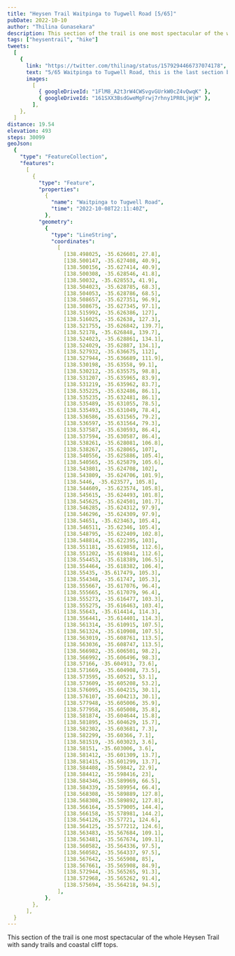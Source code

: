 ```yaml
---
title: "Heysen Trail Waitpinga to Tugwell Road [5/65]"
pubDate: 2022-10-10
author: "Thilina Gunasekara"
description: This section of the trail is one most spectacular of the whole Heysen Trail with sandy trails and coastal cliff tops.
tags: ["heysentrail", "hike"]
tweets:
  [
    {
      link: "https://twitter.com/thilinag/status/1579294466737074178",
      text: "5/65 Waitpinga to Tugwell Road, this is the last section before the trail starts heading north. #HeysenTrail",
      images:
        [
          { googleDriveId: "1FlM8_A2t3rW4CWSvgvGUrkW0cZ4vQwqK" },
          { googleDriveId: "161SXX3BsdGweMgFrwj7rhny1PR0LjWjW" },
        ],
    },
  ]
distance: 19.54
elevation: 493
steps: 30099
geoJson:
  {
    "type": "FeatureCollection",
    "features":
      [
        {
          "type": "Feature",
          "properties":
            {
              "name": "Waitpinga to Tugwell Road",
              "time": "2022-10-08T22:11:40Z",
            },
          "geometry":
            {
              "type": "LineString",
              "coordinates":
                [
                  [138.498025, -35.626601, 27.8],
                  [138.500147, -35.627408, 40.9],
                  [138.500156, -35.627414, 40.9],
                  [138.500308, -35.628546, 41.8],
                  [138.50032, -35.628553, 41.9],
                  [138.504023, -35.628785, 68.3],
                  [138.504053, -35.628786, 68.5],
                  [138.508657, -35.627351, 96.9],
                  [138.508675, -35.627345, 97.1],
                  [138.515992, -35.626386, 127],
                  [138.516025, -35.62638, 127.3],
                  [138.521755, -35.626842, 139.7],
                  [138.52178, -35.626848, 139.7],
                  [138.524023, -35.628861, 134.1],
                  [138.524029, -35.62887, 134.1],
                  [138.527932, -35.636675, 112],
                  [138.527944, -35.636689, 111.9],
                  [138.530198, -35.63558, 99.1],
                  [138.530212, -35.635575, 98.8],
                  [138.531207, -35.635965, 83.9],
                  [138.531219, -35.635962, 83.7],
                  [138.535225, -35.632486, 86.1],
                  [138.535235, -35.632481, 86.1],
                  [138.535489, -35.631055, 78.5],
                  [138.535493, -35.631049, 78.4],
                  [138.536586, -35.631565, 79.2],
                  [138.536597, -35.631564, 79.3],
                  [138.537587, -35.630593, 86.4],
                  [138.537594, -35.630587, 86.4],
                  [138.538261, -35.628081, 106.8],
                  [138.538267, -35.628065, 107],
                  [138.540556, -35.625886, 105.4],
                  [138.540565, -35.625879, 105.6],
                  [138.543801, -35.624708, 102],
                  [138.543809, -35.624706, 101.9],
                  [138.5446, -35.623577, 105.8],
                  [138.544609, -35.623574, 105.8],
                  [138.545615, -35.624493, 101.8],
                  [138.545625, -35.624501, 101.7],
                  [138.546285, -35.624312, 97.9],
                  [138.546296, -35.624309, 97.9],
                  [138.54651, -35.623463, 105.4],
                  [138.546511, -35.62346, 105.4],
                  [138.548795, -35.622409, 102.8],
                  [138.548814, -35.622395, 103],
                  [138.551181, -35.619858, 112.6],
                  [138.551202, -35.619841, 112.6],
                  [138.554453, -35.618389, 106.5],
                  [138.554464, -35.618382, 106.4],
                  [138.55435, -35.617479, 105.3],
                  [138.554348, -35.61747, 105.3],
                  [138.555667, -35.617076, 96.4],
                  [138.555665, -35.617079, 96.4],
                  [138.555273, -35.616477, 103.3],
                  [138.555275, -35.616463, 103.4],
                  [138.55643, -35.614414, 114.3],
                  [138.556441, -35.614401, 114.3],
                  [138.561314, -35.610915, 107.5],
                  [138.561324, -35.610908, 107.5],
                  [138.563019, -35.608761, 113.5],
                  [138.563036, -35.608747, 113.5],
                  [138.566982, -35.606501, 98.2],
                  [138.566992, -35.606496, 98.3],
                  [138.57166, -35.604913, 73.6],
                  [138.571669, -35.604908, 73.5],
                  [138.573595, -35.60521, 53.1],
                  [138.573609, -35.605208, 53.2],
                  [138.576095, -35.604215, 30.1],
                  [138.576107, -35.604213, 30.1],
                  [138.577948, -35.605006, 35.9],
                  [138.577958, -35.605008, 35.8],
                  [138.581874, -35.604644, 15.8],
                  [138.581895, -35.604629, 15.7],
                  [138.582302, -35.603681, 7.3],
                  [138.582299, -35.60366, 7.1],
                  [138.581519, -35.603023, 3.6],
                  [138.58151, -35.603006, 3.6],
                  [138.581412, -35.601309, 13.7],
                  [138.581415, -35.601299, 13.7],
                  [138.584408, -35.59842, 22.9],
                  [138.584412, -35.598416, 23],
                  [138.584346, -35.589969, 66.5],
                  [138.584339, -35.589954, 66.4],
                  [138.568308, -35.589889, 127.8],
                  [138.568308, -35.589892, 127.8],
                  [138.566164, -35.579005, 144.4],
                  [138.566158, -35.578981, 144.2],
                  [138.564126, -35.57721, 124.6],
                  [138.564125, -35.577212, 124.6],
                  [138.563483, -35.567684, 109.1],
                  [138.563481, -35.567674, 109.1],
                  [138.560582, -35.564336, 97.5],
                  [138.560582, -35.564337, 97.5],
                  [138.567642, -35.565908, 85],
                  [138.567661, -35.565908, 84.9],
                  [138.572944, -35.565265, 91.3],
                  [138.572968, -35.565262, 91.4],
                  [138.575694, -35.564218, 94.5],
                ],
            },
        },
      ],
  }
---
```


This section of the trail is one most spectacular of the whole Heysen Trail with sandy trails and coastal cliff tops.
